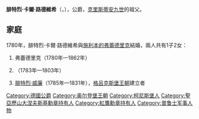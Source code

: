 {{Multiple issues|
{{Expand language|1=en|time=2020-10-29T08:24:29+00:00}}
{{Unreferenced|time=2020-10-29T08:24:29+00:00}}
}}
{{Infobox noble
| name        = 腓特烈·卡爾·路德維希
| title       = 什勒斯維希-霍爾斯坦-森訥堡-貝克公爵
| image       = Friedrich Karl Ludwig Schleswig-Holstein.jpg
| birth_date  = {{Birth date|1757|8|20|df=y}}
| birth_place = [[柯尼斯堡|柯尼斯堡]]
| death_date  = {{Death date and age|1816|4|24|1757|8|20|df=y}}
| death_place = [[漢堡|漢堡]]
| noble family= [[歐登堡王朝|歐登堡王朝]]
| father      = [[卡爾·安東·奧古斯特|卡爾·安東·奧古斯特]]
| mother      = {{link-en|多納-萊斯特瑙的夏洛特|Countess Charlotte of Dohna-Leistenau}}
}}
'''腓特烈·卡爾·路德維希'''（{{lang-da|Frederik Carl Ludvig}}，{{bd|1757年|8月20日|1816年|4月24日}}），{{le|什勒斯維希-霍爾斯坦-森訥堡-貝克|Schleswig-Holstein-Sonderburg-Beck}}公爵，[[克里斯蒂安九世|克里斯蒂安九世]]的祖父。

== 家庭 ==
1780年，腓特烈·卡爾·路德維希與[[施利本的弗蕾德里克|施利本的弗蕾德里克]]結婚，兩人共有1子2女：
# 弗蕾德里克（1780年—1862年）
# {{le|什勒斯維希-霍爾斯坦-森訥堡-貝克的路易絲|Princess Luise of Schleswig-Holstein-Sonderburg-Beck|路易絲}}（1783年—1803年）
# [[腓特烈·威廉_(石勒苏益格-荷尔斯泰因-森讷堡-格吕克斯堡公爵)|腓特烈·威廉]]（1785年—1831年），[[格呂克斯堡王朝|格呂克斯堡王朝]]建立者

[[Category:德國公爵|Category:德國公爵]]
[[Category:奥尔登堡王朝|Category:奥尔登堡王朝]]
[[Category:柯尼斯堡人|Category:柯尼斯堡人]]
[[Category:聖亞歷山大涅夫斯基勳章持有人|Category:聖亞歷山大涅夫斯基勳章持有人]]
[[Category:紅鷹勳章持有人|Category:紅鷹勳章持有人]]
[[Category:普鲁士军事人物|Category:普鲁士军事人物]]
